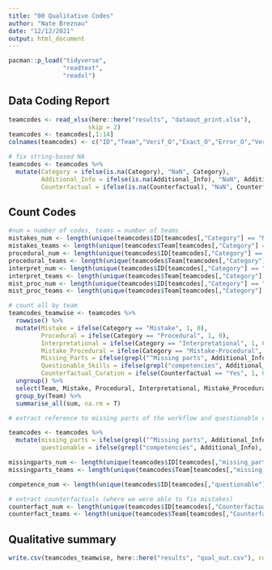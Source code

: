 ```yaml
---
title: "00 Qualitative Codes"
author: "Nate Breznau"
date: "12/12/2021"
output: html_document
---
```


```r

pacman::p_load("tidyverse",
               "readtext",
               "readxl")
```

## Data Coding Report

```r
teamcodes <- read_xlsx(here::here("results", "dataout_print.xlsx"),
                      skip = 2)
teamcodes <- teamcodes[,1:14]
colnames(teamcodes) <- c("ID","Team","Verif_O","Exact_O","Error_O","Verif_C","Exact_C","Error_C","gap","Sources_of_Variability","Category",	"Additional_Info",	"Counterfactual",	"Group")

# fix string-based NA
teamcodes <- teamcodes %>%
  mutate(Category = ifelse(is.na(Category), "NaN", Category),
         Additional_Info = ifelse(is.na(Additional_Info), "NaN", Additional_Info),
         Counterfactual = ifelse(is.na(Counterfactual), "NaN", Counterfactual))
```

## Count Codes

```r
#num = number of codes, teams = number of teams
mistakes_num <- length(unique(teamcodes$ID[teamcodes[,"Category"] == "Mistake"]))
mistakes_teams <- length(unique(teamcodes$Team[teamcodes[,"Category"] == "Mistake"]))
procedural_num <- length(unique(teamcodes$ID[teamcodes[,"Category"] == "Procedural"]))
procedural_teams <- length(unique(teamcodes$Team[teamcodes[,"Category"] == "Procedural"]))
interpret_num <- length(unique(teamcodes$ID[teamcodes[,"Category"] == "Interpretational"]))
interpret_teams <- length(unique(teamcodes$Team[teamcodes[,"Category"] == "Interpretational"]))
mist_proc_num <- length(unique(teamcodes$ID[teamcodes[,"Category"] == "Mistake-Procedural"]))
mist_proc_teams <- length(unique(teamcodes$Team[teamcodes[,"Category"] == "Mistake-Procedural"]))

# count all by team
teamcodes_teamwise <- teamcodes %>%
  rowwise() %>%
  mutate(Mistake = ifelse(Category == "Mistake", 1, 0),
         Procedural = ifelse(Category == "Procedural", 1, 0),
         Interpretational = ifelse(Category == "Interpretational", 1, 0),
         Mistake_Procedural = ifelse(Category == "Mistake-Procedural", 1, 0),
         Missing_Parts = ifelse(grepl("^Missing parts", Additional_Info), 1, 0),
         Questionable_Skills = ifelse(grepl("competencies", Additional_Info), 1, 0),
         Counterfactual_Curation = ifelse(Counterfactual == "Yes", 1, 0)) %>%
  ungroup() %>%
  select(Team, Mistake, Procedural, Interpretational, Mistake_Procedural, Missing_Parts, Questionable_Skills, Counterfactual_Curation) %>%
  group_by(Team) %>%
  summarise_all(sum, na.rm = T)

# extract reference to missing parts of the workflow and questionable competencies as they are located in the Additional_Info column

teamcodes <- teamcodes %>%
  mutate(missing_parts = ifelse(grepl("^Missing parts", Additional_Info), TRUE, FALSE),
         questionable = ifelse(grepl("competencies", Additional_Info), TRUE, FALSE))

missingparts_num <- length(unique(teamcodes$ID[teamcodes[,"missing_parts"] == TRUE]))
missingparts_teams <- length(unique(teamcodes$Team[teamcodes[,"missing_parts"] == TRUE]))

competence_num <- length(unique(teamcodes$ID[teamcodes[,"questionable"] == TRUE]))

# extract counterfactuals (where we were able to fix mistakes)
counterfact_num <- length(unique(teamcodes$ID[teamcodes[,"Counterfactual"] == "Yes"]))
counterfact_teams <- length(unique(teamcodes$Team[teamcodes[,"Counterfactual"] == "Yes"]))
```

## Qualitative summary
```r


write.csv(teamcodes_teamwise, here::here("results", "qual_out.csv"), row.names = F)

```

